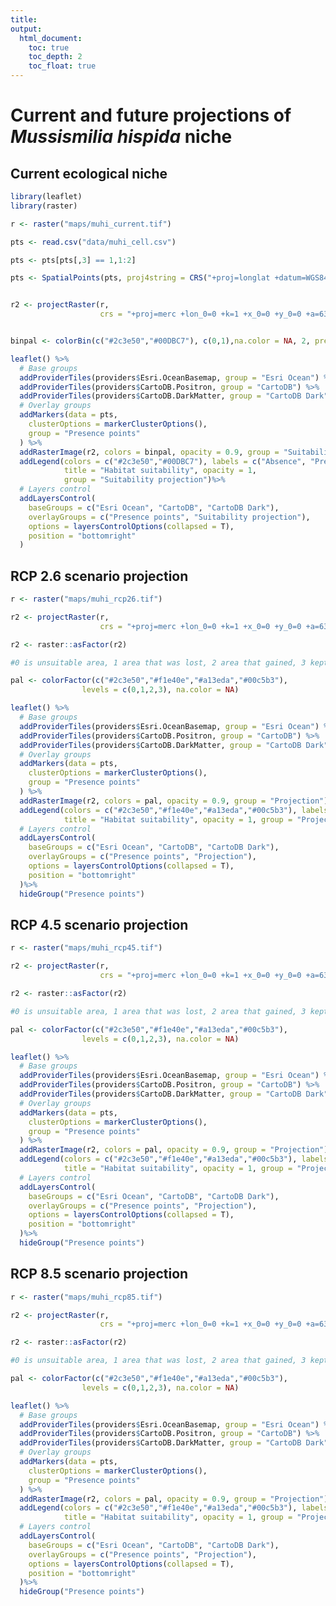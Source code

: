 ```yaml
---
title: 
output:
  html_document:
    toc: true
    toc_depth: 2
    toc_float: true
---
```


# Current and future projections of *Mussismilia hispida* niche

## Current ecological niche

```r
library(leaflet)
library(raster)

r <- raster("maps/muhi_current.tif")

pts <- read.csv("data/muhi_cell.csv")

pts <- pts[pts[,3] == 1,1:2]

pts <- SpatialPoints(pts, proj4string = CRS("+proj=longlat +datum=WGS84 +no_defs +ellps=WGS84 +towgs84=0,0,0"))


r2 <- projectRaster(r, 
                    crs = "+proj=merc +lon_0=0 +k=1 +x_0=0 +y_0=0 +a=6378137 +b=6378137 +towgs84=0,0,0,0,0,0,0 +units=m +no_defs", method = "ngb")


binpal <- colorBin(c("#2c3e50","#00DBC7"), c(0,1),na.color = NA, 2, pretty = FALSE)
```

```r
leaflet() %>%
  # Base groups
  addProviderTiles(providers$Esri.OceanBasemap, group = "Esri Ocean") %>%
  addProviderTiles(providers$CartoDB.Positron, group = "CartoDB") %>%
  addProviderTiles(providers$CartoDB.DarkMatter, group = "CartoDB Dark") %>%
  # Overlay groups
  addMarkers(data = pts,
    clusterOptions = markerClusterOptions(),
    group = "Presence points"
  ) %>%
  addRasterImage(r2, colors = binpal, opacity = 0.9, group = "Suitability projection") %>%
  addLegend(colors = c("#2c3e50","#00DBC7"), labels = c("Absence", "Presence"),
            title = "Habitat suitability", opacity = 1,
            group = "Suitability projection")%>%
  # Layers control
  addLayersControl(
    baseGroups = c("Esri Ocean", "CartoDB", "CartoDB Dark"),
    overlayGroups = c("Presence points", "Suitability projection"),
    options = layersControlOptions(collapsed = T),
    position = "bottomright"
  )

```


## RCP 2.6 scenario projection

```r

r <- raster("maps/muhi_rcp26.tif")

r2 <- projectRaster(r, 
                    crs = "+proj=merc +lon_0=0 +k=1 +x_0=0 +y_0=0 +a=6378137 +b=6378137 +towgs84=0,0,0,0,0,0,0 +units=m +no_defs", method = 'ngb')

r2 <- raster::asFactor(r2)

#0 is unsuitable area, 1 area that was lost, 2 area that gained, 3 kept area

pal <- colorFactor(c("#2c3e50","#f1e40e","#a13eda","#00c5b3"), 
                levels = c(0,1,2,3), na.color = NA)
```

```r
leaflet() %>%
  # Base groups
  addProviderTiles(providers$Esri.OceanBasemap, group = "Esri Ocean") %>%
  addProviderTiles(providers$CartoDB.Positron, group = "CartoDB") %>%
  addProviderTiles(providers$CartoDB.DarkMatter, group = "CartoDB Dark") %>%
  # Overlay groups
  addMarkers(data = pts,
    clusterOptions = markerClusterOptions(),
    group = "Presence points"
  ) %>%
  addRasterImage(r2, colors = pal, opacity = 0.9, group = "Projection") %>%
  addLegend(colors = c("#2c3e50","#f1e40e","#a13eda","#00c5b3"), labels = c("Unsuitable", "Lost","Gain","Kept"),
            title = "Habitat suitability", opacity = 1, group = "Projection")%>%
  # Layers control
  addLayersControl(
    baseGroups = c("Esri Ocean", "CartoDB", "CartoDB Dark"),
    overlayGroups = c("Presence points", "Projection"),
    options = layersControlOptions(collapsed = T),
    position = "bottomright"
  )%>%
  hideGroup("Presence points")

```

## RCP 4.5 scenario projection

```r

r <- raster("maps/muhi_rcp45.tif")

r2 <- projectRaster(r, 
                    crs = "+proj=merc +lon_0=0 +k=1 +x_0=0 +y_0=0 +a=6378137 +b=6378137 +towgs84=0,0,0,0,0,0,0 +units=m +no_defs", method = 'ngb')

r2 <- raster::asFactor(r2)

#0 is unsuitable area, 1 area that was lost, 2 area that gained, 3 kept area

pal <- colorFactor(c("#2c3e50","#f1e40e","#a13eda","#00c5b3"), 
                levels = c(0,1,2,3), na.color = NA)
```

```r
leaflet() %>%
  # Base groups
  addProviderTiles(providers$Esri.OceanBasemap, group = "Esri Ocean") %>%
  addProviderTiles(providers$CartoDB.Positron, group = "CartoDB") %>%
  addProviderTiles(providers$CartoDB.DarkMatter, group = "CartoDB Dark") %>%
  # Overlay groups
  addMarkers(data = pts,
    clusterOptions = markerClusterOptions(),
    group = "Presence points"
  ) %>%
  addRasterImage(r2, colors = pal, opacity = 0.9, group = "Projection") %>%
  addLegend(colors = c("#2c3e50","#f1e40e","#a13eda","#00c5b3"), labels = c("Unsuitable", "Lost","Gain","Kept"),
            title = "Habitat suitability", opacity = 1, group = "Projection")%>%
  # Layers control
  addLayersControl(
    baseGroups = c("Esri Ocean", "CartoDB", "CartoDB Dark"),
    overlayGroups = c("Presence points", "Projection"),
    options = layersControlOptions(collapsed = T),
    position = "bottomright"
  )%>%
  hideGroup("Presence points")

```

## RCP 8.5 scenario projection

```r

r <- raster("maps/muhi_rcp85.tif")

r2 <- projectRaster(r, 
                    crs = "+proj=merc +lon_0=0 +k=1 +x_0=0 +y_0=0 +a=6378137 +b=6378137 +towgs84=0,0,0,0,0,0,0 +units=m +no_defs", method = 'ngb')

r2 <- raster::asFactor(r2)

#0 is unsuitable area, 1 area that was lost, 2 area that gained, 3 kept area

pal <- colorFactor(c("#2c3e50","#f1e40e","#a13eda","#00c5b3"), 
                levels = c(0,1,2,3), na.color = NA)
```

```r
leaflet() %>%
  # Base groups
  addProviderTiles(providers$Esri.OceanBasemap, group = "Esri Ocean") %>%
  addProviderTiles(providers$CartoDB.Positron, group = "CartoDB") %>%
  addProviderTiles(providers$CartoDB.DarkMatter, group = "CartoDB Dark") %>%
  # Overlay groups
  addMarkers(data = pts,
    clusterOptions = markerClusterOptions(),
    group = "Presence points"
  ) %>%
  addRasterImage(r2, colors = pal, opacity = 0.9, group = "Projection") %>%
  addLegend(colors = c("#2c3e50","#f1e40e","#a13eda","#00c5b3"), labels = c("Unsuitable", "Lost","Gain","Kept"),
            title = "Habitat suitability", opacity = 1, group = "Projection")%>%
  # Layers control
  addLayersControl(
    baseGroups = c("Esri Ocean", "CartoDB", "CartoDB Dark"),
    overlayGroups = c("Presence points", "Projection"),
    options = layersControlOptions(collapsed = T),
    position = "bottomright"
  )%>%
  hideGroup("Presence points")

```
